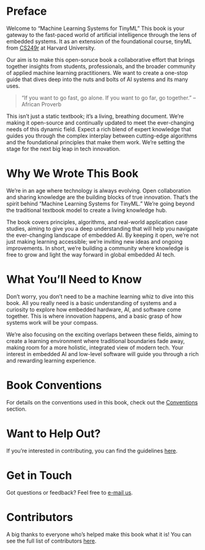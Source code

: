 # Preface {.unnumbered}

Welcome to "Machine Learning Systems for TinyML" This book is your gateway to the fast-paced world of artificial intelligence through the lens of embedded systems. It as an extension of the foundational course, tinyML from [CS249r](https://sites.google.com/g.harvard.edu/cs249-tinyml-2023) at Harvard University.

Our aim is to make this open-soruce book a collaborative effort that brings together insights from students, professionals, and the broader community of applied machine learning practitioners. We want to create a one-stop guide that dives deep into the nuts and bolts of AI systems and its many uses.

> "If you want to go fast, go alone. If you want to go far, go together."
> -- African Proverb

This isn't just a static textbook; it's a living, breathing document. We're making it open-source and continually updated to meet the ever-changing needs of this dynamic field. Expect a rich blend of expert knowledge that guides you through the complex interplay between cutting-edge algorithms and the foundational principles that make them work. We're setting the stage for the next big leap in tech innovation.

# Why We Wrote This Book

We're in an age where technology is always evolving. Open collaboration and sharing knowledge are the building blocks of true innovation. That's the spirit behind "Machine Learning Systems for TinyML." We're going beyond the traditional textbook model to create a living knowledge hub. 

The book covers principles, algorithms, and real-world application case studies, aiming to give you a deep understanding that will help you navigate the ever-changing landscape of embedded AI. By keeping it open, we're not just making learning accessible; we're inviting new ideas and ongoing improvements. In short, we're building a community where knowledge is free to grow and light the way forward in global embedded AI tech.

# What You'll Need to Know

Don't worry, you don't need to be a machine learning whiz to dive into this book. All you really need is a basic understanding of systems and a curiosity to explore how embedded hardware, AI, and software come together. This is where innovation happens, and a basic grasp of how systems work will be your compass.

We're also focusing on the exciting overlaps between these fields, aiming to create a learning environment where traditional boundaries fade away, making room for a more holistic, integrated view of modern tech. Your interest in embedded AI and low-level software will guide you through a rich and rewarding learning experience.

# Book Conventions

For details on the conventions used in this book, check out the [Conventions](./conventions.qmd) section.

# Want to Help Out?

If you're interested in contributing, you can find the guidelines [here](https://github.com/harvard-edge/cs249r_book).

# Get in Touch

Got questions or feedback? Feel free to [e-mail us](mailto:vj@eecs.harvard.edu?subject="CS249r%20MLSys%20with%20TinyML%20Book%20-%20").

# Contributors

A big thanks to everyone who's helped make this book what it is! You can see the full list of contributors [here](./contributors.qmd).